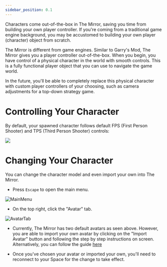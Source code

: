 ```yaml
---
sidebar_position: 0.1
---
```




Characters come out-of-the-box in The Mirror, saving you time from building your own player controller. If you're coming from a traditional game engine background, you may be accustomed to building your own player (character) object from scratch.

The Mirror is different from game engines. Similar to Garry's Mod, The Mirror gives you a player controller out-of-the-box. When you begin, you have control of a physical character in the world with smooth controls. This is a fully functional player object that you can use to navigate the game world.

In the future, you'll be able to completely replace this physical character with custom player controllers of your choosing, such as camera adjustments for a top-down strategy game.

# Controlling Your Character

By default, your spawned character follows default FPS (First Person Shooter) and TPS (Third Person Shooter) controls:

![](2023-02-23-19-02-20.jpg)

<Table
  headers={[`Input`, `Action`]}
  data={[
    [`W`, `Move Forward`],
    [`S`, `Move Backward`],
    [`A`, `Move Left`],
    [`D`, `Move Right`],
    [`Shift`, `Run`],
    [`Space`, `Jump`],
    [`E`, `Interact`],
    [`C`, `Toggle First Person/Third Person Camera`],
  ]}
/>

# Changing Your Character

You can change the character model and even import your own into The Mirror.

- Press `Escape` to open the main menu.

![MainMenu](./mainmenu.png)

- On the top right, click the "Avatar" tab.

![AvatarTab](./avatartab.png)

- Currently, The Mirror has two default avatars as seen above. However, you are able to import your own avatar by clicking on the "Import Avatar" button and following the step by step instructions on screen. Alternatively, you can follow the guide [here](/docs/users/ready-player-me.mdx)

- Once you've chosen your avatar or imported your own, you'll need to reconnect to your Space for the change to take effect.
